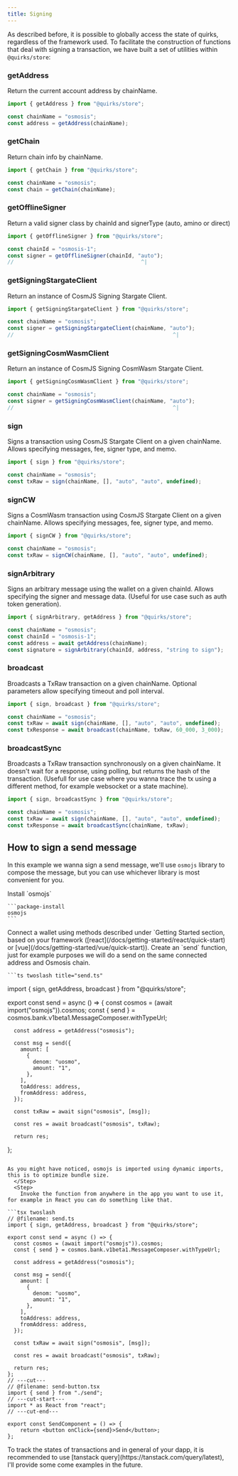 ```yaml
---
title: Signing
---
```


As described before, it is possible to globally access the state of quirks, regardless of the framework used. To facilitate the construction of functions that deal with signing a transaction, we have built a set of utilities within `@quirks/store`:

### getAddress

Return the current account address by chainName.

```ts twoslash
import { getAddress } from "@quirks/store";

const chainName = "osmosis";
const address = getAddress(chainName);
```

### getChain

Return chain info by chainName.

```ts twoslash
import { getChain } from "@quirks/store";

const chainName = "osmosis";
const chain = getChain(chainName);
```

### getOfflineSigner

Return a valid signer class by chainId and signerType (auto, amino or direct)

```ts twoslash
import { getOfflineSigner } from "@quirks/store";

const chainId = "osmosis-1";
const signer = getOfflineSigner(chainId, "auto");
//                                        ^|
```

### getSigningStargateClient

Return an instance of CosmJS Signing Stargate Client.

```ts twoslash
import { getSigningStargateClient } from "@quirks/store";

const chainName = "osmosis";
const signer = getSigningStargateClient(chainName, "auto");
//                                                  ^|
```

### getSigningCosmWasmClient

Return an instance of CosmJS Signing CosmWasm Stargate Client.

```ts twoslash
import { getSigningCosmWasmClient } from "@quirks/store";

const chainName = "osmosis";
const signer = getSigningCosmWasmClient(chainName, "auto");
//                                                  ^|
```

### sign

Signs a transaction using CosmJS Stargate Client on a given chainName. Allows specifying messages, fee, signer type, and memo.

```ts twoslash
import { sign } from "@quirks/store";

const chainName = "osmosis";
const txRaw = sign(chainName, [], "auto", "auto", undefined);
```

### signCW

Signs a CosmWasm transaction using CosmJS Stargate Client on a given chainName. Allows specifying messages, fee, signer type, and memo.

```ts twoslash
import { signCW } from "@quirks/store";

const chainName = "osmosis";
const txRaw = signCW(chainName, [], "auto", "auto", undefined);
```

### signArbitrary

Signs an arbitrary message using the wallet on a given chainId. Allows specifying the signer and message data. (Useful for use case such as auth token generation).

```ts twoslash
import { signArbitrary, getAddress } from "@quirks/store";

const chainName = "osmosis";
const chainId = "osmosis-1";
const address = await getAddress(chainName);
const signature = signArbitrary(chainId, address, "string to sign");
```

### broadcast

Broadcasts a TxRaw transaction on a given chainName. Optional parameters allow specifying timeout and poll interval.

```ts twoslash
import { sign, broadcast } from "@quirks/store";

const chainName = "osmosis";
const txRaw = await sign(chainName, [], "auto", "auto", undefined);
const txResponse = await broadcast(chainName, txRaw, 60_000, 3_000);
```

### broadcastSync

Broadcasts a TxRaw transaction synchronously on a given chainName. It doesn't wait for a response, using polling, but returns the hash of the transaction. (Usefull for use case where you wanna trace the tx using a different method, for example websocket or a state machine).

```ts twoslash
import { sign, broadcastSync } from "@quirks/store";

const chainName = "osmosis";
const txRaw = await sign(chainName, [], "auto", "auto", undefined);
const txResponse = await broadcastSync(chainName, txRaw);
```

## How to sign a send message

In this example we wanna sign a send message, we'll use `osmojs` library to compose the message, but you can use whichever library is most convenient for you.

<Steps>
  <Step>
    Install `osmojs`

    ```package-install
    osmojs
    ```
  </Step>
  <Step>
    Connect a wallet using methods described under `Getting Started section, based on your framework ([react](/docs/getting-started/react/quick-start) or [vue](/docs/getting-started/vue/quick-start)).
  </Step>
  <Step>
    Create an `send` function, just for example purposes we will do a send on the same connected address and Osmosis chain.

    ```ts twoslash title="send.ts"
import { sign, getAddress, broadcast } from "@quirks/store";

export const send = async () => {
      const cosmos = (await import("osmojs")).cosmos;
      const { send } = cosmos.bank.v1beta1.MessageComposer.withTypeUrl;

      const address = getAddress("osmosis");

      const msg = send({
        amount: [
          {
            denom: "uosmo",
            amount: "1",
          },
        ],
        toAddress: address,
        fromAddress: address,
      });

      const txRaw = await sign("osmosis", [msg]);

      const res = await broadcast("osmosis", txRaw);

      return res;
};
```

As you might have noticed, osmojs is imported using dynamic imports, this is to optimize bundle size.
  </Step>
  <Step>
    Invoke the function from anywhere in the app you want to use it, for example in React you can do something like that.

```tsx twoslash
// @filename: send.ts
import { sign, getAddress, broadcast } from "@quirks/store";

export const send = async () => {
  const cosmos = (await import("osmojs")).cosmos;
  const { send } = cosmos.bank.v1beta1.MessageComposer.withTypeUrl;

  const address = getAddress("osmosis");

  const msg = send({
    amount: [
      {
        denom: "uosmo",
        amount: "1",
      },
    ],
    toAddress: address,
    fromAddress: address,
  });

  const txRaw = await sign("osmosis", [msg]);

  const res = await broadcast("osmosis", txRaw);

  return res;
};
// ---cut---
// @filename: send-button.tsx
import { send } from "./send";
// ---cut-start---
import * as React from "react";
// ---cut-end---

export const SendComponent = () => {
    return <button onClick={send}>Send</button>;
};
```
  </Step>
</Steps>

<Callout>
To track the states of transactions and in general of your dapp, it is recommended to use [tanstack query](https://tanstack.com/query/latest), I'll provide some come examples in the future.
</Callout>
